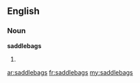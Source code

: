 ==English==

===Noun===
'''saddlebags'''

# {{plural of|[[saddlebag]]}}

[[ar:saddlebags]]
[[fr:saddlebags]]
[[my:saddlebags]]